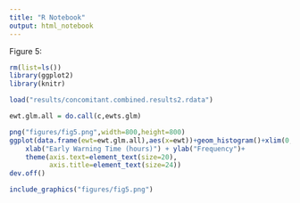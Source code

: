```yaml
---
title: "R Notebook"
output: html_notebook
---
```


Figure 5:
```r
rm(list=ls())
library(ggplot2)
library(knitr)

load("results/concomitant.combined.results2.rdata")

ewt.glm.all = do.call(c,ewts.glm)

png("figures/fig5.png",width=800,height=800)
ggplot(data.frame(ewt=ewt.glm.all),aes(x=ewt))+geom_histogram()+xlim(0,50)+geom_vline(xintercept=median(ewt.glm.all),size=1,color="red")+
    xlab("Early Warning Time (hours)") + ylab("Frequency")+
    theme(axis.text=element_text(size=20),
          axis.title=element_text(size=24))
dev.off()

include_graphics("figures/fig5.png")
```

